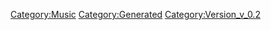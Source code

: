 {{Music
 |Name=ホシキラ
 |ID=77
 |Cov=75
 |Cd=10
 |Nam=75
 |Div=75
 |Ma=1
 |SerieId=2
 |SerieLogoId=2
 |WavId=75
 |VariationId=0
 |Dsc=75
 |Strt=10
 |ValkyrieBattle=1
 |ValkyrieIntro=1
 |ValkyrieIntroSky=1
 |DivaSolo=1
 |DivaMulti=1
 |Exp=1
 |OfficialName=ホシキラ
 |VocalName=ランカ・リー＝中島愛
 |Description=作品：劇場版マクロスF〜サヨナラノツバサ〜<br /><br />歌手：ランカ・リー＝中島愛<br /><br />作詞：Gabriela Robin<br />作曲：菅野よう子
 |StoryTitle=「──だけど、私は信じている」
 |StoryDesc=バジュラが星を後にしてからひと月、人々は残された<br />大地を踏みしめ、新しい生活を始めようとしていた。<br /><br />ランカはアルトが無事に帰ってくること、そして命を<br />燃やして歌い、長い眠りについたシェリルが再び目を<br />覚ますことを信じ、残されたこの星と共に歌い続ける。
 |BuyURL=http://recochoku.jp/song/S21029019/single?ds=1004680147
 |BannerId=0
 |AnmStoreURL=
}}
[[Category:Music]]
[[Category:Generated]]
[[Category:Version_v_0.2]]
